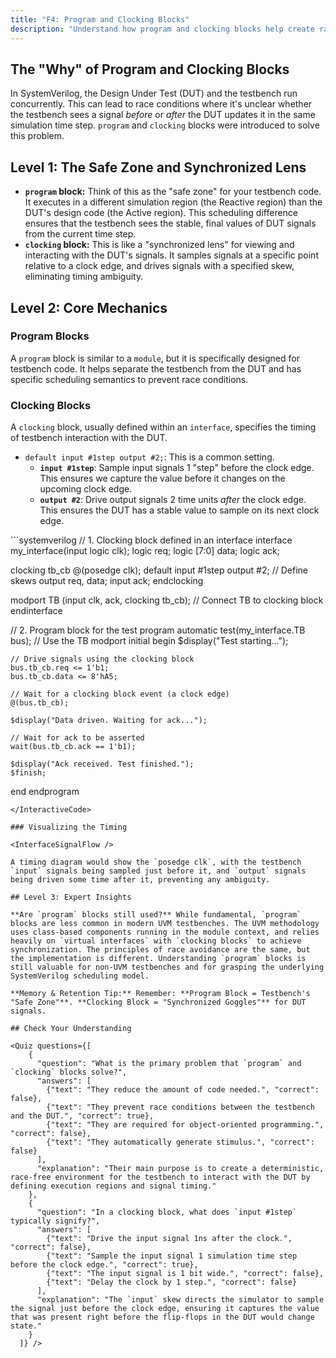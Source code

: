 ```yaml
---
title: "F4: Program and Clocking Blocks"
description: "Understand how program and clocking blocks help create race-free testbenches by separating the testbench from the DUT and defining clear timing for signal interaction."
---
```



## The "Why" of Program and Clocking Blocks

In SystemVerilog, the Design Under Test (DUT) and the testbench run concurrently. This can lead to race conditions where it's unclear whether the testbench sees a signal *before* or *after* the DUT updates it in the same simulation time step. `program` and `clocking` blocks were introduced to solve this problem.

## Level 1: The Safe Zone and Synchronized Lens

- **`program` block:** Think of this as the "safe zone" for your testbench code. It executes in a different simulation region (the Reactive region) than the DUT's design code (the Active region). This scheduling difference ensures that the testbench sees the stable, final values of DUT signals from the current time step.
- **`clocking` block:** This is like a "synchronized lens" for viewing and interacting with the DUT's signals. It samples signals at a specific point relative to a clock edge, and drives signals with a specified skew, eliminating timing ambiguity.

## Level 2: Core Mechanics

### Program Blocks

A `program` block is similar to a `module`, but it is specifically designed for testbench code. It helps separate the testbench from the DUT and has specific scheduling semantics to prevent race conditions.

### Clocking Blocks

A `clocking` block, usually defined within an `interface`, specifies the timing of testbench interaction with the DUT.

- `default input #1step output #2;`: This is a common setting.
  - **`input #1step`**: Sample input signals 1 "step" before the clock edge. This ensures we capture the value before it changes on the upcoming clock edge.
  - **`output #2`**: Drive output signals 2 time units *after* the clock edge. This ensures the DUT has a stable value to sample on its next clock edge.

<InteractiveCode>
```systemverilog
// 1. Clocking block defined in an interface
interface my_interface(input logic clk);
  logic        req;
  logic [7:0]  data;
  logic        ack;

  clocking tb_cb @(posedge clk);
    default input #1step output #2; // Define skews
    output req, data;
    input  ack;
  endclocking

  modport TB (input clk, ack, clocking tb_cb); // Connect TB to clocking block
endinterface

// 2. Program block for the test
program automatic test(my_interface.TB bus); // Use the TB modport
  initial begin
    $display("Test starting...");

    // Drive signals using the clocking block
    bus.tb_cb.req <= 1'b1;
    bus.tb_cb.data <= 8'hA5;

    // Wait for a clocking block event (a clock edge)
    @(bus.tb_cb);

    $display("Data driven. Waiting for ack...");

    // Wait for ack to be asserted
    wait(bus.tb_cb.ack == 1'b1);

    $display("Ack received. Test finished.");
    $finish;
  end
endprogram
```
</InteractiveCode>

### Visualizing the Timing

<InterfaceSignalFlow />

A timing diagram would show the `posedge clk`, with the testbench `input` signals being sampled just before it, and `output` signals being driven some time after it, preventing any ambiguity.

## Level 3: Expert Insights

**Are `program` blocks still used?** While fundamental, `program` blocks are less common in modern UVM testbenches. The UVM methodology uses class-based components running in the module context, and relies heavily on `virtual interfaces` with `clocking blocks` to achieve synchronization. The principles of race avoidance are the same, but the implementation is different. Understanding `program` blocks is still valuable for non-UVM testbenches and for grasping the underlying SystemVerilog scheduling model.

**Memory & Retention Tip:** Remember: **Program Block = Testbench's "Safe Zone"**. **Clocking Block = "Synchronized Goggles"** for DUT signals.

## Check Your Understanding

<Quiz questions={[
    {
      "question": "What is the primary problem that `program` and `clocking` blocks solve?",
      "answers": [
        {"text": "They reduce the amount of code needed.", "correct": false},
        {"text": "They prevent race conditions between the testbench and the DUT.", "correct": true},
        {"text": "They are required for object-oriented programming.", "correct": false},
        {"text": "They automatically generate stimulus.", "correct": false}
      ],
      "explanation": "Their main purpose is to create a deterministic, race-free environment for the testbench to interact with the DUT by defining execution regions and signal timing."
    },
    {
      "question": "In a clocking block, what does `input #1step` typically signify?",
      "answers": [
        {"text": "Drive the input signal 1ns after the clock.", "correct": false},
        {"text": "Sample the input signal 1 simulation time step before the clock edge.", "correct": true},
        {"text": "The input signal is 1 bit wide.", "correct": false},
        {"text": "Delay the clock by 1 step.", "correct": false}
      ],
      "explanation": "The `input` skew directs the simulator to sample the signal just before the clock edge, ensuring it captures the value that was present right before the flip-flops in the DUT would change state."
    }
  ]} />
